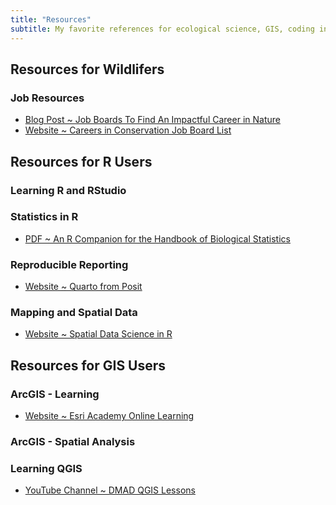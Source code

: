 ---
title: "Resources"
subtitle: My favorite references for ecological science, GIS, coding in R, and much more.
---

## Resources for **Wildlifers**
### Job Resources

- [Blog Post ~ Job Boards To Find An Impactful Career in Nature](https://conservationcompanion.com/blog/job-boards-to-find-an-impactful-career-in-nature)
- [Website ~ Careers in Conservation Job Board List](https://diversityinconservationjobs.org/jobs/)


## Resources for **R Users**

### Learning R and RStudio

### Statistics in R

- [PDF ~ An R Companion for the Handbook of Biological Statistics](http://rcompanion.org/documents/RCompanionBioStatistics.pdf)

### Reproducible Reporting

- [Website ~ Quarto from Posit](https://quarto.org/)

### Mapping and Spatial Data

- [Website ~ Spatial Data Science in R](https://rspatial.org/)

## Resources for **GIS Users**

### ArcGIS - Learning

- [Website ~ Esri Academy Online Learning](https://www.esri.com/training/)

### ArcGIS - Spatial Analysis

### Learning QGIS

- [YouTube Channel ~ DMAD QGIS Lessons](https://www.youtube.com/c/DMADMarineMammalsResearchAssociation)
